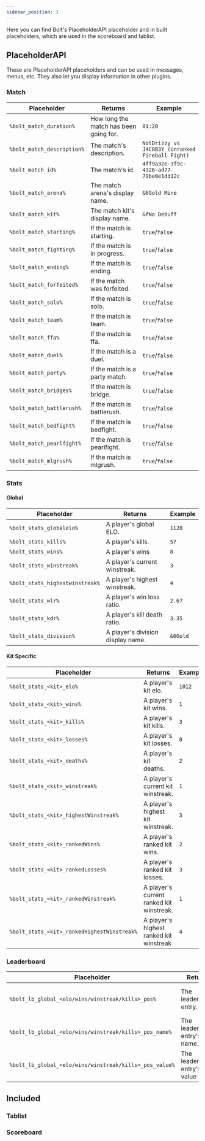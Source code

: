```yaml
---
sidebar_position: 3
---
```


Here you can find Bolt's PlaceholderAPI placeholder and in built placeholders,
which are used in the scoreboard and tablist.

## PlaceholderAPI

These are PlaceholderAPI placeholders and can be used in messages, menus, etc.
They also let you display information in other plugins.

### Match

Placeholder                | Returns                                | Example
-------------------------- | -------------------------------------- | --------------
`%bolt_match_duration%`    | How long the match has been going for. | `01:20`
`%bolt_match_description%` | The match's description.               | `NotDrizzy vs J4C0B3Y (Unranked Fireball Fight)`
`%bolt_match_id%`          | The match's id.                        | `4ff9a32e-3f9c-4326-ad77-79be0e1dd12c`
`%bolt_match_arena%`       | The match arena's display name.        | `&6Gold Mine`
`%bolt_match_kit%`         | The match kit's display name.          | `&fNo Debuff`
`%bolt_match_starting%`    | If the match is starting.              | `true`/`false`
`%bolt_match_fighting%`    | If the match is in progress.           | `true`/`false`
`%bolt_match_ending%`      | If the match is ending.                | `true`/`false`
`%bolt_match_forfeited%`   | If the match was forfeited.            | `true`/`false`
`%bolt_match_solo%`        | If the match is solo.                  | `true`/`false`
`%bolt_match_team%`        | If the match is team.                  | `true`/`false`
`%bolt_match_ffa%`         | If the match is ffa.                   | `true`/`false`
`%bolt_match_duel%`        | If the match is a duel.                | `true`/`false`
`%bolt_match_party%`       | If the match is a party match.         | `true`/`false`
`%bolt_match_bridges%`     | If the match is bridge.                | `true`/`false`
`%bolt_match_battlerush%`  | If the match is battlerush.            | `true`/`false`
`%bolt_match_bedfight%`    | If the match is bedfight.              | `true`/`false`
`%bolt_match_pearlfight%`  | If the match is pearlfight.            | `true`/`false`
`%bolt_match_mlgrush%`     | If the match is mlgrush.               | `true`/`false`

### Stats

#### Global

Placeholder                     | Returns                           | Example
------------------------------- | --------------------------------- | --------
`%bolt_stats_globalelo%`        | A player's global ELO.            | `1120`
`%bolt_stats_kills%`            | A player's kills.                 | `57`
`%bolt_stats_wins%`             | A player's wins                   | `8`
`%bolt_stats_winstreak%`        | A player's current winstreak.     | `3`
`%bolt_stats_highestwinstreak%` | A player's highest winstreak.     | `4`
`%bolt_stats_wlr%`              | A player's win loss ratio.        | `2.67`
`%bolt_stats_kdr%`              | A player's kill death ratio.      | `3.35`
`%bolt_stats_division%`         | A player's division display name. | `&6Gold`

#### Kit Specific

Placeholder                                 | Returns                                  | Example
------------------------------------------- | ---------------------------------------- | -------
`%bolt_stats_<kit>_elo%`                    | A player's kit elo.                      | `1012`
`%bolt_stats_<kit>_wins%`                   | A player's kit wins.                     | `1`
`%bolt_stats_<kit>_kills%`                  | A player's kit kills.                    | `3`
`%bolt_stats_<kit>_losses%`                 | A player's kit losses.                   | `0`
`%bolt_stats_<kit>_deaths%`                 | A player's kit deaths.                   | `2`
`%bolt_stats_<kit>_winstreak%`              | A player's current kit winstreak.        | `1`
`%bolt_stats_<kit>_highestWinstreak%`       | A player's highest kit winstreak.        | `3`
`%bolt_stats_<kit>_rankedWins%`             | A player's ranked kit wins.              | `2`
`%bolt_stats_<kit>_rankedLosses%`           | A player's ranked kit losses.            | `3`
`%bolt_stats_<kit>_rankedWinstreak%`        | A player's current ranked kit winstreak. | `1`
`%bolt_stats_<kit>_rankedHighestWinstreak%` | A player's highest ranked kit winstreak  | `4`

### Leaderboard

Placeholder                                             | Returns                       | Example
------------------------------------------------------- | ----------------------------- | ----------------------------------
`%bolt_lb_global_<elo/wins/winstreak/kills>_pos%`       | The leaderboard entry.        | `&c#1 &fCreaxx &7- &c3 &7- &6Gold`
`%bolt_lb_global_<elo/wins/winstreak/kills>_pos_name%`  | The leaderboard entry's name. | `Creaxx`
`%bolt_lb_global_<elo/wins/winstreak/kills>_pos_value%` | The leaderboard entry's value | `3`

## Included

### Tablist

### Scoreboard
